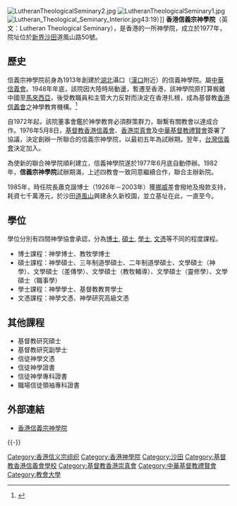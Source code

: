 {{Infobox university
| 校名 = 
| EnglishName =Lutheran Theological Seminary
| 校徽 =
| 校徽說明 =
| 校訓 =
| 創校 =1977年
| 類 = 神學院
| 校長 =[[周兆真|周兆真]]
| 所在 ={{Flagicon|Hong Kong}}[[香港|香港]][[新界|新界]][[沙田區|沙田]][[道風山|道風山]]50號
| 校園 =郊區
| 面積 =
| 系 = 
| 師 =
| 教授 =
| 副教授 =
| 助理教授 =
| 講師 =
| 生 =
| 大學部 =
| 研究 =
| 碩士班 =[[神學碩士|神學碩士]] [[道學碩士|道學碩士]] [[文學碩士(神學)|文學碩士(神學)]] [[文學碩士(差傳學)|文學碩士(差傳學)]] [[文學碩士(教牧輔導)|文學碩士(教牧輔導)]] [[文學碩士(靈修學)|文學碩士(靈修學)]] [[文學碩士(職事學)|文學碩士(職事學)]]
| 博士班 =[[神學博士|神學博士]] [[教牧學博士|教牧學博士]]
| 網 =http://www.lts.edu/
}}
[[File:LutheranTheologicalSeminary2.jpg|thumb]]
[[File:LutheranTheologicalSeminary1.jpg|thumb]]
[[File:Lutheran_Theological_Seminary_Interior.jpg|thumb]]43:19）]]
'''香港信義宗神學院'''（英文：Lutheran Theological Seminary），是香港的一所神學院，成立於1977年，院址位於[[新界|新界]][[沙田_(香港)|沙田]]道風山路50號。

==歷史==
信義宗神學院前身為1913年創建於[[湖北|湖北]]灄口（[[漢口|漢口]]附近）的信義神學院。屬[[中華信義會|中華信義會]]。1948年年底，該院因大陸時局動盪，暫遷至香港，該神學院原打算搬離中國至[[馬來西亞|馬來西亞]]，後受教職員和主管大力反對而決定在香港扎根，成為基督教[[香港信義會|香港信義會]]之神學教育機構。<ref>{{cite journal |author1=Ying, Fuk-tsang and Pan-chiu Lai |title=Diasporic Chinese Communities and Protestantism in Hong Kong During the 1950s |journal=Studies in World Christianity |date=2004 |volume=1 |issue=10 |pages=136-53}}</ref>

自1972年起，該院董事會鑑於神學教育必須群策群力，聯繫有關教會以達成合作。1976年5月8日，[[基督教香港信義會|基督教香港信義會]]、[[香港崇真會|香港崇真會]]及[[中華基督教禮賢會|中華基督教禮賢會]]簽署了協議，決定創辦一所聯合的信義宗神學院，以最初五年為試辦期。翌年，[[台灣信義會|台灣信義會]]決定加入。

為使新的聯合神學院順利建立，信義神學院遂於1977年6月底自動停辦。1982年，'''信義宗神學院'''試辦期滿，上述四教會一致同意繼續合作，聯合主辦新院。

1985年，時任院長蕭克諧博士（1926年－2003年）獲[[挪威|挪威]]差會撥地及撥款支持，耗資七千萬港元，於沙田[[道風山|道風山]]興建永久新校園，並立基址在此，一直至今。

==學位==
學位分別有四間神學協會承認，分為[[博士|博士]], [[碩士|碩士]], [[學士|學士]], [[文憑|文憑]]等不同的程度課程。

* 博士課程：神學博士、教牧學博士
* 碩士課程：神學碩士、三年制道學碩士、二年制道學碩士、文學碩士（神學）、文學碩士（差傳學）、文學碩士（教牧輔導）、文學碩士（靈修學）、文學碩士（職事學）
* 學士課程：神學學士、基督教教育學士
* 文憑課程：神學文憑、神學研究高級文憑

== 其他課程 ==
* 基督教研究碩士
* 基督教研究副學士
* 信徒神學文憑
* 信徒神學證書
* 信徒神學專科證書
* 職場信徒領袖專科證書

==外部連結==
*[http://www.lts.edu 香港信義宗神學院] {{Wayback|url=http://www.lts.edu/ |date=20201112144416 }}

{{-}}
{{香港宗教研修院校}}

[[Category:香港信义宗组织|Category:香港信义宗组织]]
[[Category:香港神學院|Category:香港神學院]]
[[Category:沙田|Category:沙田]]
[[Category:基督教香港信義會學校|Category:基督教香港信義會學校]]
[[Category:基督教香港崇真會|Category:基督教香港崇真會]]
[[Category:中華基督教禮賢會|Category:中華基督教禮賢會]]
[[Category:教會大學|Category:教會大學]]